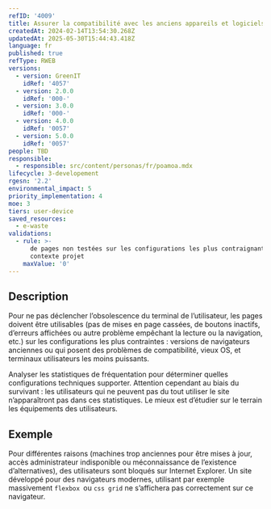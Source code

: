 ```yaml
---
refID: '4009'
title: Assurer la compatibilité avec les anciens appareils et logiciels
createdAt: 2024-02-14T13:54:30.268Z
updatedAt: 2025-05-30T15:44:43.418Z
language: fr
published: true
refType: RWEB
versions:
  - version: GreenIT
    idRef: '4057'
  - version: 2.0.0
    idRef: '000-'
  - version: 3.0.0
    idRef: '000-'
  - version: 4.0.0
    idRef: '0057'
  - version: 5.0.0
    idRef: '0057'
people: TBD
responsible:
  - responsible: src/content/personas/fr/poamoa.mdx
lifecycle: 3-developement
rgesn: '2.2'
environmental_impact: 5
priority_implementation: 4
moe: 3
tiers: user-device
saved_resources:
  - e-waste
validations:
  - rule: >-
      de pages non testées sur les configurations les plus contraignantes du
      contexte projet
    maxValue: '0'
---
```


## Description

Pour ne pas déclencher l’obsolescence du terminal de l’utilisateur, les pages doivent être utilisables (pas de mises en page cassées, de boutons inactifs, d’erreurs affichées ou autre problème empêchant la lecture ou la navigation, etc.) sur les configurations les plus contraintes : versions de navigateurs anciennes ou qui posent des problèmes de compatibilité, vieux OS, et terminaux utilisateurs les moins puissants.

Analyser les statistiques de fréquentation pour déterminer quelles configurations techniques supporter. Attention cependant au biais du survivant : les utilisateurs qui ne peuvent pas du tout utiliser le site n’apparaîtront pas dans ces statistiques. Le mieux est d’étudier sur le terrain les équipements des utilisateurs.

## Exemple

Pour différentes raisons (machines trop anciennes pour être mises à jour, accès administrateur indisponible ou méconnaissance de l’existence d’alternatives), des utilisateurs sont bloqués sur Internet Explorer. Un site développé pour des navigateurs modernes, utilisant par exemple massivement `flexbox `ou `css grid` ne s’affichera pas correctement sur ce navigateur.
